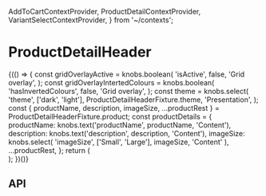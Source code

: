   AddToCartContextProvider,
  ProductDetailContextProvider,
  VariantSelectContextProvider,
} from '~/contexts';

<Meta title="Components/ProductDetailHeader" component={ProductDetailHeader} />

# ProductDetailHeader

<Canvas>
  <Story name="Base component">
    {(() => {
      const gridOverlayActive = knobs.boolean(
        'isActive',
        false,
        'Grid overlay',
      );
      const gridOverlayIntertedColours = knobs.boolean(
        'hasInvertedColours',
        false,
        'Grid overlay',
      );
      const theme = knobs.select(
        'theme',
        ['dark', 'light'],
        ProductDetailHeaderFixture.theme,
        'Presentation',
      );
      const {
        productName,
        description,
        imageSize,
        ...productRest
      } = ProductDetailHeaderFixture.product;
      const productDetails = {
        productName: knobs.text('productName', productName, 'Content'),
        description: knobs.text('description', description, 'Content'),
        imageSize: knobs.select(
          'imageSize',
          ['Small', 'Large'],
          imageSize,
          'Content'
        ),
        ...productRest,
      };
      return (
        <div>
          <StorybookGridOverlay
            isActive={gridOverlayActive}
            hasInvertedColours={gridOverlayIntertedColours}
          />
          <AddToCartContextProvider onClick={mockAddToCartButtonOnClick}>
            <ProductDetailContextProvider product={productDetails}>
              <VariantSelectContextProvider
                variants={ProductDetailHeaderFixture.product.variantOptions}
              >
                <ProductDetailHeader
                  breadcrumbs={ProductDetailHeaderFixture.breadcrumbs}
                  className={ProductDetailHeaderFixture.className}
                  copy={{
                    addToCart: AddToCartButtonFixture.copy,
                    size: ProductDetailBodyFixture.copy.size,
                    upSellProductLabel:
                      ProductDetailBodyFixture.copy.upSellProductLabel,
                    flyinPanelHeading:
                      ProductDetailBodyFixture.copy.flyinPanelHeading,
                  }}
                  onBreadcrumbClick={action('clicked')}
                  theme={theme}
                />
                <SecondaryMessage {...SecondaryMessageFixture} />
              </VariantSelectContextProvider>
            </ProductDetailContextProvider>
          </AddToCartContextProvider>
        </div>
      );
    })()}
  </Story>
</Canvas>

## API

<ArgsTable of={ProductDetailHeader} />
